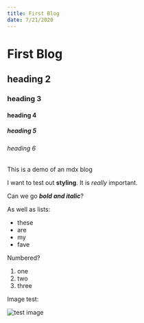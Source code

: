 ```yaml
---
title: First Blog
date: 7/21/2020
---
```


# First Blog

## heading 2
### heading 3
#### heading 4
##### heading 5
###### heading 6

This is a demo of an mdx blog

I want to test out **styling**. It is _really_ important.

Can we go _**bold and italic**_?

As well as lists:
- these
- are
- my
- fave

Numbered?
1. one
2. two
3. three

Image test:

<img alt="test image" src="https://storage.googleapis.com/jolly-blog/test.jpg" width={1000} height={800} />

